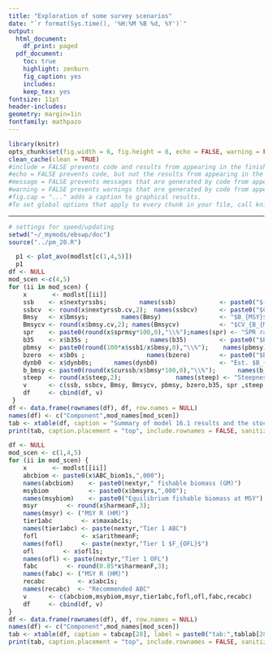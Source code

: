 ```yaml
---
title: "Exploration of some survey scenarios"
date: "`r format(Sys.time(), '%H:%M %B %d, %Y')`"
output:
  html_document:
    df_print: paged
  pdf_document:
    toc: true
    highlight: zenburn
    fig_caption: yes
    includes:
    keep_tex: yes
fontsize: 11pt
header-includes:
geometry: margin=1in
fontfamily: mathpazo
---
```

\pagenumbering{gobble}

```r

library(knitr)
opts_chunk$set(fig.width = 6, fig.height = 8, echo = FALSE, warning = FALSE, message = FALSE, cache=FALSE,results="asis")
clean_cache(clean = TRUE)
#include = FALSE prevents code and results from appearing in the finished file. R Markdown still runs the code in the chunk, and the results can be used by other chunks.
#echo = FALSE prevents code, but not the results from appearing in the finished file. This is a useful way to embed figures.
#message = FALSE prevents messages that are generated by code from appearing in the finished file.
#warning = FALSE prevents warnings that are generated by code from appearing in the finished.
#fig.cap = "..." adds a caption to graphical results.
#To set global options that apply to every chunk in your file, call knitr::opts_chunk$set in a code chunk. Knitr will treat each option that you pass to 
```
----


```r
# settings for speed/updating 
setwd("~/_mymods/ebswp/doc")
source("../pm_20.R")
```

```r

  p1 <- plot_avo(modlst[c(1,4,5)])
  p1
df <- NULL
mod_scen <-c(4,5) 
for (ii in mod_scen) {
    x       <- modlst[[ii]]
    ssb    <- x$nextyrssbs;         names(ssb)            <- paste0("${B}_{", nextyr ,"}$")
    ssbcv  <- round(x$nextyrssb.cv,2);  names(ssbcv)      <- paste0("$CV_{B_{", nextyr ,"}}$")
    Bmsy   <- x$bmsys;         names(Bmsy)                <- "$B_{MSY}$"
    Bmsycv <- round(x$bmsy.cv,2); names(Bmsycv)           <- "$CV_{B_{MSY}}$"
    spr    <- paste0(round(x$sprmsy*100,0),"\\%");names(spr) <- "SPR rate at $F_{MSY}$"
    b35    <- x$b35s ;                 names(b35)         <- paste0("$B_{35\\%}$")
    pbmsy  <- paste0(round(100*x$ssb1/x$bmsy,0),"\\%");    names(pbmsy)<- paste0("${B}_{", nextyr ,"}/B_{MSY}$")
    bzero  <- x$b0s ;                 names(bzero)        <- paste0("$B_0$")
    dynb0  <- x$dynb0s;      names(dynb0)                 <- "Est. $B_{2019} / B_{2019,no fishing}$"
    b_bmsy <- paste0(round(x$curssb/x$bmsy*100,0),"\\%");      names(b_bmsy) <- "$B_{2019} / B_{MSY}$"
    steep  <- round(x$steep,2);               names(steep) <- "Steepness"
    v      <- c(ssb, ssbcv, Bmsy, Bmsycv, pbmsy, bzero,b35, spr ,steep, dynb0,b_bmsy)
    df     <- cbind(df, v)
 }
df <- data.frame(rownames(df), df, row.names = NULL)
names(df) <- c("Component",mod_names[mod_scen])
tab <- xtable(df, caption = "Summary of model 16.1 results and the stock condition for EBS pollock. Biomass units are thousands of t.", label = "tab:res_summ", digits = 3)
print(tab, caption.placement = "top", include.rownames = FALSE, sanitize.text.function = function(x){x})

df <- NULL
mod_scen <- c(1,4,5)
for (ii in mod_scen) {
    x       <- modlst[[ii]]
    abcbiom <- paste0(x$ABC_biom1s,",000");         
    names(abcbiom)    <- paste0(nextyr," fishable biomass (GM)")
    msybiom           <- paste0(x$bmsyrs,",000");         
    names(msybiom)    <- paste0("Equilibrium fishable biomass at MSY")
    msyr        <- round(x$harmeanF,3);  
    names(msyr) <- ("MSY R (HM)")
    tier1abc        <- x$maxabc1s;  
    names(tier1abc) <- paste(nextyr,"Tier 1 ABC")
    fofl            <- x$arithmeanF;         
    names(fofl)     <- paste(nextyr,"Tier 1 $F_{OFL}$")
    ofl        <- x$ofl1s;         
    names(ofl) <- paste(nextyr,"Tier 1 OFL")
    fabc        <- round(0.85*x$harmeanF,3);  
    names(fabc) <- ("MSY R (HM)")
    recabc         <- x$abc1s;  
    names(recabc)  <- "Recommended ABC"
    v      <- c(abcbiom,msybiom,msyr,tier1abc,fofl,ofl,fabc,recabc)
    df     <- cbind(df, v)
}
df <- data.frame(rownames(df), df, row.names = NULL)
names(df) <- c("Component",mod_names[mod_scen])
tab <- xtable(df, caption = tabcap[28], label = paste0("tab:",tablab[28]), digits = 3,align=paste0("ll",strrep("r",length(mod_scen))) )
print(tab, caption.placement = "top", include.rownames = FALSE, sanitize.text.function = function(x){x})
```

